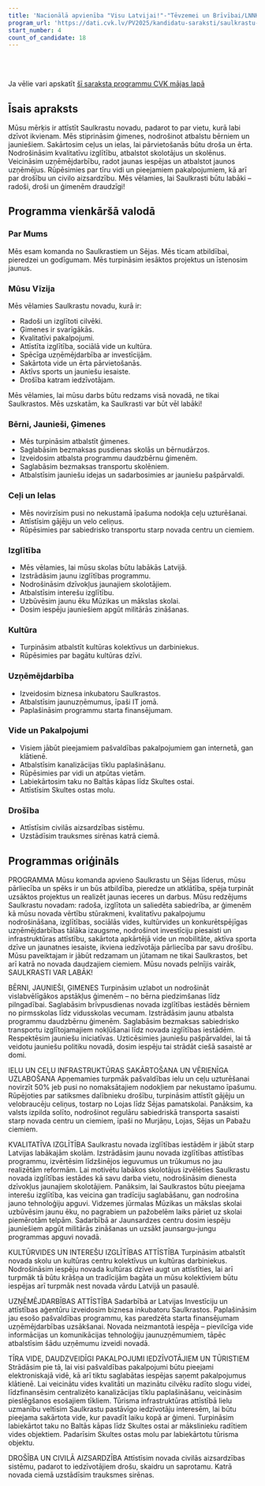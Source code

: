 ```yaml
---
title: 'Nacionālā apvienība "Visu Latvijai!"-"Tēvzemei un Brīvībai/LNNK"'
program_url: 'https://dati.cvk.lv/PV2025/kandidatu-saraksti/saulkrastu-novads/nacionala-apvieniba-visu-latvijai-tevzemei-un-brivibailnnk'
start_number: 4
count_of_candidate: 18
---
```



<Badge text="Ģimenes atbalsts" variant="note" size="small" /> <Badge text="Ceļu infrastruktūra" variant="note" size="small" /> <Badge text="Kvalitatīva izglītība" variant="note" size="small" /> <Badge text="Uzņēmējdarbības attīstība" variant="note" size="small" /> <Badge text="Drošība un civilā aizsardzība" variant="note" size="small" />

<br/><br/> 

<Card title='Šis ir mākslīga intelekta ģenerēts apraksts' icon='starlight'>
    Ja vēlie vari apskatīt <a href={frontmatter.program_url} target='_blank'>šī saraksta programmu CVK mājas lapā</a>
    </Card>

## Īsais apraksts

Mūsu mērķis ir attīstīt Saulkrastu novadu, padarot to par vietu, kurā labi dzīvot ikvienam. Mēs stiprināsim ģimenes, nodrošinot atbalstu bērniem un jauniešiem. Sakārtosim ceļus un ielas, lai pārvietošanās būtu droša un ērta. Nodrošināsim kvalitatīvu izglītību, atbalstot skolotājus un skolēnus. Veicināsim uzņēmējdarbību, radot jaunas iespējas un atbalstot jaunos uzņēmējus. Rūpēsimies par tīru vidi un pieejamiem pakalpojumiem, kā arī par drošību un civilo aizsardzību. Mēs vēlamies, lai Saulkrasti būtu labāki – radoši, droši un ģimenēm draudzīgi!

## Programma vienkāršā valodā

### Par Mums
Mēs esam komanda no Saulkrastiem un Sējas. Mēs ticam atbildībai, pieredzei un godīgumam. Mēs turpināsim iesāktos projektus un īstenosim jaunus.

### Mūsu Vīzija
Mēs vēlamies Saulkrastu novadu, kurā ir:
*   Radoši un izglītoti cilvēki.
*   Ģimenes ir svarīgākās.
*   Kvalitatīvi pakalpojumi.
*   Attīstīta izglītība, sociālā vide un kultūra.
*   Spēcīga uzņēmējdarbība ar investīcijām.
*   Sakārtota vide un ērta pārvietošanās.
*   Aktīvs sports un jauniešu iesaiste.
*   Drošība katram iedzīvotājam.

Mēs vēlamies, lai mūsu darbs būtu redzams visā novadā, ne tikai Saulkrastos. Mēs uzskatām, ka Saulkrasti var būt vēl labāki!

### Bērni, Jaunieši, Ģimenes
*   Mēs turpināsim atbalstīt ģimenes.
*   Saglabāsim bezmaksas pusdienas skolās un bērnudārzos.
*   Izveidosim atbalsta programmu daudzbērnu ģimenēm.
*   Saglabāsim bezmaksas transportu skolēniem.
*   Atbalstīsim jauniešu idejas un sadarbosimies ar jauniešu pašpārvaldi.

### Ceļi un Ielas
*   Mēs novirzīsim pusi no nekustamā īpašuma nodokļa ceļu uzturēšanai.
*   Attīstīsim gājēju un velo celiņus.
*   Rūpēsimies par sabiedrisko transportu starp novada centru un ciemiem.

### Izglītība
*   Mēs vēlamies, lai mūsu skolas būtu labākās Latvijā.
*   Izstrādāsim jaunu izglītības programmu.
*   Nodrošināsim dzīvokļus jaunajiem skolotājiem.
*   Atbalstīsim interešu izglītību.
*   Uzbūvēsim jaunu ēku Mūzikas un mākslas skolai.
*   Dosim iespēju jauniešiem apgūt militārās zināšanas.

### Kultūra
*   Turpināsim atbalstīt kultūras kolektīvus un darbiniekus.
*   Rūpēsimies par bagātu kultūras dzīvi.

### Uzņēmējdarbība
*   Izveidosim biznesa inkubatoru Saulkrastos.
*   Atbalstīsim jaunuzņēmumus, īpaši IT jomā.
*   Paplašināsim programmu starta finansējumam.

### Vide un Pakalpojumi
*   Visiem jābūt pieejamiem pašvaldības pakalpojumiem gan internetā, gan klātienē.
*   Atbalstīsim kanalizācijas tīklu paplašināšanu.
*   Rūpēsimies par vidi un atpūtas vietām.
*   Labiekārtosim taku no Baltās kāpas līdz Skultes ostai.
*   Attīstīsim Skultes ostas molu.

### Drošība
*   Attīstīsim civilās aizsardzības sistēmu.
*   Uzstādīsim trauksmes sirēnas katrā ciemā.

## Programmas oriģināls

PROGRAMMA
Mūsu komanda apvieno Saulkrastu un Sējas līderus, mūsu pārliecība un spēks ir un būs atbildība, pieredze un atklātība, spēja turpināt uzsāktos projektus un realizēt jaunas ieceres un darbus.
Mūsu redzējums Saulkrastu novadam: radoša, izglītota un saliedēta sabiedrība, ar ģimenēm kā mūsu novada vērtību stūrakmeni, kvalitatīvu pakalpojumu nodrošināšana, izglītības, sociālās vides, kultūrvides un konkurētspējīgas uzņēmējdarbības tālāka izaugsme, nodrošinot investīciju piesaisti un infrastruktūras attīstību, sakārtota apkārtējā vide un mobilitāte, aktīva sporta dzīve un jaunatnes iesaiste, ikviena iedzīvotāja pārliecība par savu drošību.
Mūsu paveiktajam ir jābūt redzamam un jūtamam ne tikai Saulkrastos, bet arī katrā no novada daudzajiem ciemiem. Mūsu novads pelnījis vairāk, SAULKRASTI VAR LABĀK!

BĒRNI, JAUNIEŠI, ĢIMENES
Turpināsim uzlabot un nodrošināt vislabvēlīgākos apstākļus ģimenēm – no bērna piedzimšanas līdz pilngadībai.
Saglabāsim brīvpusdienas novada izglītības iestādēs bērniem no pirmsskolas līdz vidusskolas vecumam. Izstrādāsim jaunu atbalsta programmu daudzbērnu ģimenēm. Saglabāsim bezmaksas sabiedrisko transportu izglītojamajiem nokļūšanai līdz novada izglītības iestādēm.
Respektēsim jauniešu iniciatīvas. Uzticēsimies jauniešu pašpārvaldei, lai tā veidotu jauniešu politiku novadā, dosim iespēju tai strādāt ciešā sasaistē ar domi.

IELU UN CEĻU INFRASTRUKTŪRAS SAKĀRTOŠANA UN VĒRIENĪGA UZLABOŠANA
Apņemamies turpmāk pašvaldības ielu un ceļu uzturēšanai novirzīt 50% jeb pusi no nomaksātajiem nodokļiem par nekustamo īpašumu.
Rūpējoties par satiksmes dalībnieku drošību, turpināsim attīstīt gājēju un velobraucēju celiņus, tostarp no Lojas līdz Sējas pamatskolai.
Panāksim, ka valsts izpilda solīto, nodrošinot regulāru sabiedriskā transporta sasaisti starp novada centru un ciemiem, īpaši no Murjāņu, Lojas, Sējas un Pabažu ciemiem.

KVALITATĪVA IZGLĪTĪBA
Saulkrastu novada izglītības iestādēm ir jābūt starp Latvijas labākajām skolām. Izstrādāsim jaunu novada izglītības attīstības programmu, izvērtēsim līdzšinējos ieguvumus un trūkumus no jau realizētām reformām.
Lai motivētu labākos skolotājus izvēlēties Saulkrastu novada izglītības iestādes kā savu darba vietu, nodrošināsim dienesta dzīvokļus jaunajiem skolotājiem.
Panāksim, lai Saulkrastos būtu pieejama interešu izglītība, kas veicina gan tradīciju saglabāšanu, gan nodrošina jauno tehnoloģiju apguvi.
Vidzemes jūrmalas Mūzikas un mākslas skolai uzbūvēsim jaunu ēku, no pagrabiem un pažobelēm laiks pāriet uz skolai piemērotām telpām.
Sadarbībā ar Jaunsardzes centru dosim iespēju jauniešiem apgūt militārās zināšanas un uzsākt jaunsargu-jungu programmas apguvi novadā.

KULTŪRVIDES UN INTEREŠU IZGLĪTĪBAS ATTĪSTĪBA
Turpināsim atbalstīt novada skolu un kultūras centru kolektīvus un kultūras darbiniekus.
Nodrošināsim iespēju novada kultūras dzīvei augt un attīstīties, lai arī turpmāk tā būtu krāšņa un tradīcijām bagāta un mūsu kolektīviem būtu iespējas arī turpmāk nest novada vārdu Latvijā un pasaulē.

UZŅĒMĒJDARBĪBAS ATTĪSTĪBA
Sadarbībā ar Latvijas Investīciju un attīstības aģentūru izveidosim biznesa inkubatoru Saulkrastos. Paplašināsim jau esošo pašvaldības programmu, kas paredzēta starta finansējumam uzņēmējdarbības uzsākšanai.
Novada neizmantotā iespēja – pievilcīga vide informācijas un komunikācijas tehnoloģiju jaunuzņēmumiem, tāpēc atbalstīsim šādu uzņēmumu izveidi novadā.

TĪRA VIDE, DAUDZVEIDĪGI PAKALPOJUMI IEDZĪVOTĀJIEM UN TŪRISTIEM
Strādāsim pie tā, lai visi pašvaldības pakalpojumi būtu pieejami elektroniskajā vidē, kā arī tiktu saglabātas iespējas saņemt pakalpojumus klātienē.
Lai veicinātu vides kvalitāti un mazinātu cilvēku radīto slogu videi, līdzfinansēsim centralizēto kanalizācijas tīklu paplašināšanu, veicināsim pieslēgšanos esošajiem tīkliem.
Tūrisma infrastruktūras attīstībā lielu uzmanību veltīsim Saulkrastu pastāvīgo iedzīvotāju interesēm, lai būtu pieejama sakārtota vide, kur pavadīt laiku kopā ar ģimeni.
Turpināsim labiekārtot taku no Baltās kāpas līdz Skultes ostai ar mākslinieku radītiem vides objektiem. Padarīsim Skultes ostas molu par labiekārtotu tūrisma objektu.

DROŠĪBA UN CIVILĀ AIZSARDZĪBA
Attīstīsim novada civilās aizsardzības sistēmu, padarot to iedzīvotājiem drošu, skaidru un saprotamu. Katrā novada ciemā uzstādīsim trauksmes sirēnas.
